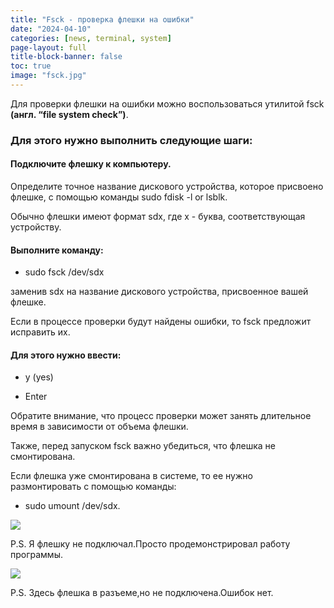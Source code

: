 ```yaml
---
title: "Fsck - проверка флешки на ошибки"
date: "2024-04-10"
categories: [news, terminal, system]
page-layout: full
title-block-banner: false
toc: true
image: "fsck.jpg"
---
```



Для проверки флешки на ошибки можно воспользоваться утилитой fsck **(англ. "file system check")**.

### Для этого нужно выполнить следующие шаги:

#### Подключите флешку к компьютеру.

Определите точное название дискового устройства, которое присвоено флешке, с помощью команды sudo fdisk -l or lsblk.

Обычно флешки имеют формат sdx, где x - буква, соответствующая устройству.

#### Выполните команду:

- sudo fsck /dev/sdx

заменив sdx на название дискового устройства, присвоенное вашей флешке.

Если в процессе проверки будут найдены ошибки, то fsck предложит исправить их.

#### Для этого нужно ввести:

- y (yes)

- Enter

Обратите внимание, что процесс проверки может занять длительное время в зависимости от объема флешки.

Также, перед запуском fsck важно убедиться, что флешка не смонтирована.

Если флешка уже смонтирована в системе, то ее нужно размонтировать с помощью команды:

- sudo umount /dev/sdx.

![](fsck.jpg)

P.S. Я флешку не подключал.Просто продемонстрировал работу программы.

![](fsck1.jpg)

P.S. Здесь флешка в разъеме,но не подключена.Ошибок нет.
